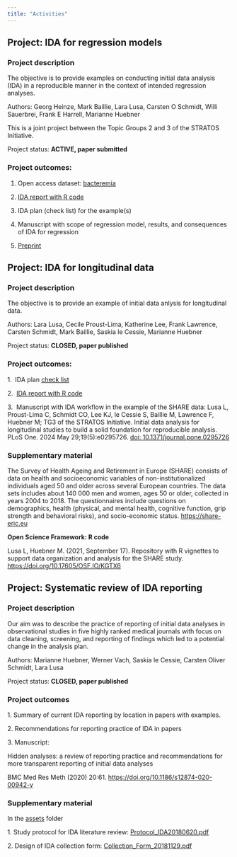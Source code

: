 ```yaml
---
title: "Activities"
---
```


## Project: IDA for regression models

### **Project description**

The objective is to provide examples on conducting initial data analysis (IDA) in a reproducible manner in the context of intended regression analyses.

Authors: Georg Heinze, Mark Baillie, Lara Lusa, Carsten O Schmidt, Willi Sauerbrei, Frank E Harrell, Marianne Huebner

This is a joint project between the Topic Groups 2 and 3 of the STRATOS Initiative.

Project status: **ACTIVE, paper submitted**

### **Project outcomes:**

1.  Open access dataset: [bacteremia](https://zenodo.org/records/7554815)

2.  [IDA report with R code](https://stratosida.github.io/regression-regrets/)

3.  IDA plan (check list) for the example(s)

4.  Manuscript with scope of regression model, results, and consequences of IDA for regression

5.  [Preprint](https://assets.researchsquare.com/files/rs-3580334/v1/b6c6d5fd-9a7e-4e81-a06e-9e647a52caf7.pdf)

## Project: IDA for longitudinal data

### **Project description**

The objective is to provide an example of initial data anlysis for longitudinal data.

Authors: Lara Lusa, Cecile Proust-Lima, Katherine Lee, Frank Lawrence, Carsten Schmidt, Mark Baillie, Saskia le Cessie, Marianne Huebner

Project status: **CLOSED, paper published**

### **Project outcomes:**

1.\  IDA plan [check list](https://cstat.msu.edu/sites/default/files/2024-06/IDAchecklist_long.pdf)

2.\  [IDA report with R code](https://stratosida.github.io/longitudinal/)

3.\  Manuscript with IDA workflow in the example of the SHARE data:
Lusa L, Proust-Lima C, Schmidt CO, Lee KJ, le Cessie S, Baillie M, Lawrence F, Huebner M; TG3 of the STRATOS Initiative. Initial data analysis for longitudinal studies to build a solid foundation for reproducible analysis. PLoS One. 2024 May 29;19(5):e0295726. [doi: 10.1371/journal.pone.0295726](https://doi.org/10.1371/journal.pone.0295726)


### **Supplementary material**

The Survey of Health Ageing and Retirement in Europe (SHARE) consists of data on health and socioeconomic variables of non-institutionalized individuals aged 50 and older across several European countries. The data sets includes about 140 000 men and women, ages 50 or older, collected in years 2004 to 2018. The questionnaires include questions on demographics, health (physical, and mental health, cognitive function, grip strength and behavioral risks), and socio-economic status. <https://share-eric.eu>

**Open Science Framework: R code**

Lusa L, Huebner M. (2021, September 17). Repository with R vignettes to support data organization and analysis for the SHARE study. <https://doi.org/10.17605/OSF.IO/KGTX6>

## Project: Systematic review of IDA reporting

### **Project description**

Our aim was to describe the practice of reporting of initial data analyses in observational studies in five highly ranked medical journals with focus on data cleaning, screening, and reporting of findings which led to a potential change in the analysis plan.

Authors: Marianne Huebner, Werner Vach, Saskia le Cessie, Carsten Oliver Schmidt, Lara Lusa

Project status: **CLOSED, paper published**

### **Project outcomes**

1\. Summary of current IDA reporting by location in papers with examples.

2\. Recommendations for reporting practice of IDA in papers

3\. Manuscript:

Hidden analyses: a review of reporting practice and recommendations for more transparent reporting of initial data analyses

BMC Med Res Meth (2020) 20:61. <https://doi.org/10.1186/s12874-020-00942-y>

### **Supplementary material**

In the [assets](https://github.com/stratosida/stratosida.github.io/tree/main/assets/) folder 

1\. Study protocol for IDA literature review: [Protocol_IDA20180620.pdf](assets/Protocol_IDA20180620.pdf)

2\. Design of IDA collection form: [Collection_Form_20181129.pdf](assets/Collection_Form_20181129.pdf)
